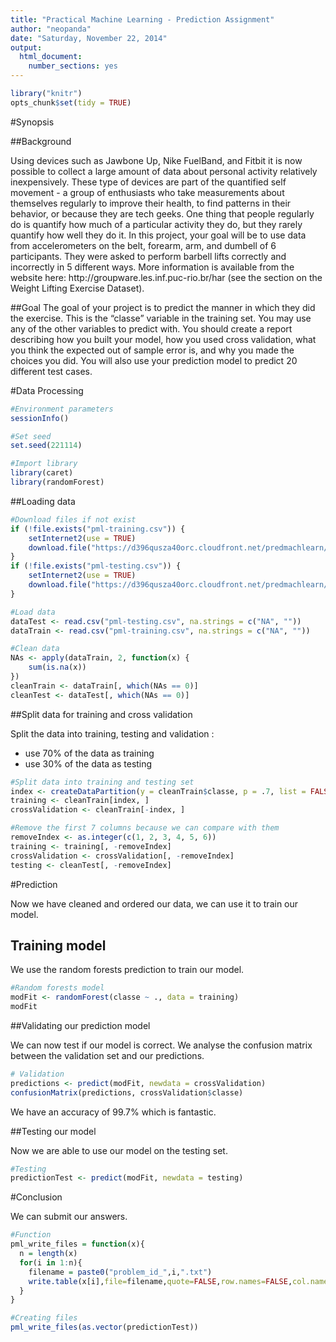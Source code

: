 ```yaml
---
title: "Practical Machine Learning - Prediction Assignment"
author: "neopanda"
date: "Saturday, November 22, 2014"
output:
  html_document:
    number_sections: yes
---
```

```r
library("knitr")
opts_chunk$set(tidy = TRUE)
```

#Synopsis

##Background

Using devices such as Jawbone Up, Nike FuelBand, and Fitbit it is now possible to collect a large amount of data about personal activity relatively inexpensively. These type of devices are part of the quantified self movement - a group of enthusiasts who take measurements about themselves regularly to improve their health, to find patterns in their behavior, or because they are tech geeks. One thing that people regularly do is quantify how much of a particular activity they do, but they rarely quantify how well they do it. In this project, your goal will be to use data from accelerometers on the belt, forearm, arm, and dumbell of 6 participants. They were asked to perform barbell lifts correctly and incorrectly in 5 different ways. More information is available from the website here: http://groupware.les.inf.puc-rio.br/har (see the section on the Weight Lifting Exercise Dataset). 

##Goal
The goal of your project is to predict the manner in which they did the exercise. This is the "classe" variable in the training set. You may use any of the other variables to predict with. You should create a report describing how you built your model, how you used cross validation, what you think the expected out of sample error is, and why you made the choices you did. You will also use your prediction model to predict 20 different test cases. 

#Data Processing

```r
#Environment parameters
sessionInfo()

#Set seed
set.seed(221114)

#Import library
library(caret)
library(randomForest)
```

##Loading data

```r
#Download files if not exist
if (!file.exists("pml-training.csv")) {
    setInternet2(use = TRUE)
    download.file("https://d396qusza40orc.cloudfront.net/predmachlearn/pml-training.csv", "pml-training.csv")
}
if (!file.exists("pml-testing.csv")) {
    setInternet2(use = TRUE)
    download.file("https://d396qusza40orc.cloudfront.net/predmachlearn/pml-testing.csv", "pml-testing.csv")
}

#Load data
dataTest <- read.csv("pml-testing.csv", na.strings = c("NA", ""))
dataTrain <- read.csv("pml-training.csv", na.strings = c("NA", ""))

#Clean data
NAs <- apply(dataTrain, 2, function(x) {
    sum(is.na(x))
})
cleanTrain <- dataTrain[, which(NAs == 0)]
cleanTest <- dataTest[, which(NAs == 0)]
```

##Split data for training and cross validation

Split the data into training, testing and validation :

* use 70% of the data as training
* use 30% of the data as testing

```r
#Split data into training and testing set
index <- createDataPartition(y = cleanTrain$classe, p = .7, list = FALSE )
training <- cleanTrain[index, ]
crossValidation <- cleanTrain[-index, ]

#Remove the first 7 columns because we can compare with them
removeIndex <- as.integer(c(1, 2, 3, 4, 5, 6))
training <- training[, -removeIndex]
crossValidation <- crossValidation[, -removeIndex]
testing <- cleanTest[, -removeIndex]
```

#Prediction

Now we have cleaned and ordered our data, we can use it to train our model.

## Training model

We use the random forests prediction to train our model.

```r
#Random forests model
modFit <- randomForest(classe ~ ., data = training)
modFit
```

##Validating our prediction model

We can now test if our model is correct. We analyse the confusion matrix between the validation set and our predictions.

```r
# Validation
predictions <- predict(modFit, newdata = crossValidation)
confusionMatrix(predictions, crossValidation$classe)
```

We have an accuracy of 99.7% which is fantastic.

##Testing our model

Now we are able to use our model on the testing set.

```r
#Testing
predictionTest <- predict(modFit, newdata = testing)
```

#Conclusion

We can submit our answers.

```r
#Function
pml_write_files = function(x){
  n = length(x)
  for(i in 1:n){
    filename = paste0("problem_id_",i,".txt")
    write.table(x[i],file=filename,quote=FALSE,row.names=FALSE,col.names=FALSE)
  }
}

#Creating files
pml_write_files(as.vector(predictionTest))
```